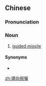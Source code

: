 {{also|导向飞弹}}
==Chinese==
{{zh-forms|s=导向飞弹|type=22}}

===Pronunciation===
{{zh-pron
|m=dǎoxiàng fēidàn
|c=dou6 hoeng3 fei1 daan6-2
|cat=n
}}

===Noun===
{{zh-noun|mw=枚}}

# [[guided missile]]

====Synonyms====
* {{zh-l|導彈}}

[[zh:導向飛彈]]